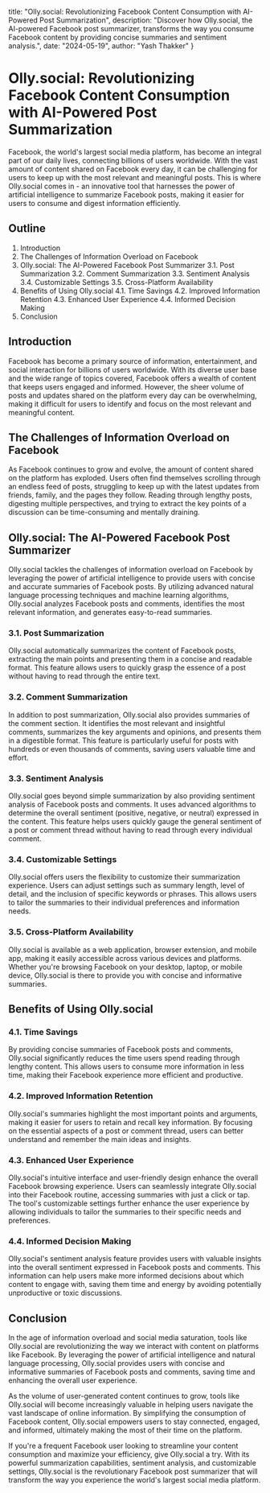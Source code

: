   title: "Olly.social: Revolutionizing Facebook Content Consumption with AI-Powered Post Summarization",
  description: "Discover how Olly.social, the AI-powered Facebook post summarizer, transforms the way you consume Facebook content by providing concise summaries and sentiment analysis.",
  date: "2024-05-19",
  author: "Yash Thakker"
}

# Olly.social: Revolutionizing Facebook Content Consumption with AI-Powered Post Summarization

Facebook, the world's largest social media platform, has become an integral part of our daily lives, connecting billions of users worldwide. With the vast amount of content shared on Facebook every day, it can be challenging for users to keep up with the most relevant and meaningful posts. This is where Olly.social comes in - an innovative tool that harnesses the power of artificial intelligence to summarize Facebook posts, making it easier for users to consume and digest information efficiently.

## Outline

1. Introduction
2. The Challenges of Information Overload on Facebook
3. Olly.social: The AI-Powered Facebook Post Summarizer
   3.1. Post Summarization
   3.2. Comment Summarization
   3.3. Sentiment Analysis
   3.4. Customizable Settings
   3.5. Cross-Platform Availability
4. Benefits of Using Olly.social
   4.1. Time Savings
   4.2. Improved Information Retention
   4.3. Enhanced User Experience
   4.4. Informed Decision Making
5. Conclusion

## Introduction

Facebook has become a primary source of information, entertainment, and social interaction for billions of users worldwide. With its diverse user base and the wide range of topics covered, Facebook offers a wealth of content that keeps users engaged and informed. However, the sheer volume of posts and updates shared on the platform every day can be overwhelming, making it difficult for users to identify and focus on the most relevant and meaningful content.

## The Challenges of Information Overload on Facebook

As Facebook continues to grow and evolve, the amount of content shared on the platform has exploded. Users often find themselves scrolling through an endless feed of posts, struggling to keep up with the latest updates from friends, family, and the pages they follow. Reading through lengthy posts, digesting multiple perspectives, and trying to extract the key points of a discussion can be time-consuming and mentally draining.

## Olly.social: The AI-Powered Facebook Post Summarizer

Olly.social tackles the challenges of information overload on Facebook by leveraging the power of artificial intelligence to provide users with concise and accurate summaries of Facebook posts. By utilizing advanced natural language processing techniques and machine learning algorithms, Olly.social analyzes Facebook posts and comments, identifies the most relevant information, and generates easy-to-read summaries.

### 3.1. Post Summarization

Olly.social automatically summarizes the content of Facebook posts, extracting the main points and presenting them in a concise and readable format. This feature allows users to quickly grasp the essence of a post without having to read through the entire text.

### 3.2. Comment Summarization

In addition to post summarization, Olly.social also provides summaries of the comment section. It identifies the most relevant and insightful comments, summarizes the key arguments and opinions, and presents them in a digestible format. This feature is particularly useful for posts with hundreds or even thousands of comments, saving users valuable time and effort.

### 3.3. Sentiment Analysis

Olly.social goes beyond simple summarization by also providing sentiment analysis of Facebook posts and comments. It uses advanced algorithms to determine the overall sentiment (positive, negative, or neutral) expressed in the content. This feature helps users quickly gauge the general sentiment of a post or comment thread without having to read through every individual comment.

### 3.4. Customizable Settings

Olly.social offers users the flexibility to customize their summarization experience. Users can adjust settings such as summary length, level of detail, and the inclusion of specific keywords or phrases. This allows users to tailor the summaries to their individual preferences and information needs.

### 3.5. Cross-Platform Availability

Olly.social is available as a web application, browser extension, and mobile app, making it easily accessible across various devices and platforms. Whether you're browsing Facebook on your desktop, laptop, or mobile device, Olly.social is there to provide you with concise and informative summaries.

## Benefits of Using Olly.social

### 4.1. Time Savings

By providing concise summaries of Facebook posts and comments, Olly.social significantly reduces the time users spend reading through lengthy content. This allows users to consume more information in less time, making their Facebook experience more efficient and productive.

### 4.2. Improved Information Retention

Olly.social's summaries highlight the most important points and arguments, making it easier for users to retain and recall key information. By focusing on the essential aspects of a post or comment thread, users can better understand and remember the main ideas and insights.

### 4.3. Enhanced User Experience

Olly.social's intuitive interface and user-friendly design enhance the overall Facebook browsing experience. Users can seamlessly integrate Olly.social into their Facebook routine, accessing summaries with just a click or tap. The tool's customizable settings further enhance the user experience by allowing individuals to tailor the summaries to their specific needs and preferences.

### 4.4. Informed Decision Making

Olly.social's sentiment analysis feature provides users with valuable insights into the overall sentiment expressed in Facebook posts and comments. This information can help users make more informed decisions about which content to engage with, saving them time and energy by avoiding potentially unproductive or toxic discussions.

## Conclusion

In the age of information overload and social media saturation, tools like Olly.social are revolutionizing the way we interact with content on platforms like Facebook. By leveraging the power of artificial intelligence and natural language processing, Olly.social provides users with concise and informative summaries of Facebook posts and comments, saving time and enhancing the overall user experience.

As the volume of user-generated content continues to grow, tools like Olly.social will become increasingly valuable in helping users navigate the vast landscape of online information. By simplifying the consumption of Facebook content, Olly.social empowers users to stay connected, engaged, and informed, ultimately making the most of their time on the platform.

If you're a frequent Facebook user looking to streamline your content consumption and maximize your efficiency, give Olly.social a try. With its powerful summarization capabilities, sentiment analysis, and customizable settings, Olly.social is the revolutionary Facebook post summarizer that will transform the way you experience the world's largest social media platform.